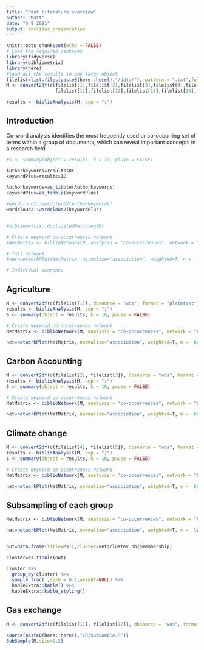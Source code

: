 ```yaml
---
title: "Peat literature overview"
author: "Matt"
date: "6 9 2021"
output: ioslides_presentation
---
```


```r
knitr::opts_chunk$set(echo = FALSE)
# Load the required packages
library(tidyverse)
library(bibliometrix)
library(here)
#load all the results in one large object
filelist=list.files(paste0(here::here(),"/data/"), pattern = ".txt",full.names = TRUE)
M <- convert2df(c(filelist[1],filelist[2],filelist[3],filelist[4],filelist[5],filelist[6],filelist[7],filelist[8],filelist[9],filelist[10],
                  filelist[11],filelist[12],filelist[13],filelist[14],filelist[15],filelist[16],filelist[17],filelist[18],filelist[19],filelist[20],filelist[21], filelist[22]), dbsource = "wos", format = "plaintext")

results <- biblioAnalysis(M, sep = ";")
```

## Introduction 

Co-word analysis identifies the most frequently used or co-occurring set of terms within a group of documents, which can reveal important concepts in a research field.

```r

#S <- summary(object = results, k = 10, pause = FALSE)

Authorkeywords=results$DE
keywordPlus=results$ID

Authorkeywords=as_tibble(Authorkeywords)
keywordPlus=as_tibble(keywordPlus)

#wordcloud2::wordcloud2(Authorkeywords)
wordcloud2::wordcloud2(keywordPlus)


#bibliometrix::duplicatedMatching(M)

# Create keyword co-occurrences network
#NetMatrix <- biblioNetwork(M, analysis = "co-occurrences", network = "keywords", sep = ";")

# full network
#net=networkPlot(NetMatrix, normalize="association", weighted=T, n =  100 , Title = "Keyword Co-occurrences", type = "fruchterman", size=T,edgesize = 5,label= TRUE)

# Individual searches 


```

## Agriculture

```r
M <- convert2df(c(filelist[1]), dbsource = "wos", format = "plaintext")
results <- biblioAnalysis(M, sep = ";")
S <- summary(object = results, k = 10, pause = FALSE)

```


```r
# Create keyword co-occurrences network
NetMatrix <- biblioNetwork(M, analysis = "co-occurrences", network = "keywords", sep = ";")

net=networkPlot(NetMatrix, normalize="association", weighted=T, n =  600 , Title = "'Agriculture': keyword Co-occurrences", type = "fruchterman", size=T,edgesize = 5,label= FALSE)
```

## Carbon Accounting

```r

M <- convert2df(c(filelist[2], filelist[3]), dbsource = "wos", format = "plaintext")
results <- biblioAnalysis(M, sep = ";")
S <- summary(object = results, k = 10, pause = FALSE)

```


```r
# Create keyword co-occurrences network
NetMatrix <- biblioNetwork(M, analysis = "co-occurrences", network = "keywords", sep = ";")

net=networkPlot(NetMatrix, normalize="association", weighted=T, n =  600 , Title = "'Carbon Accounting': keyword Co-occurrences", type = "fruchterman", size=T,edgesize = 5,label= FALSE)
```

## Climate change

```r

M <- convert2df(c(filelist[4], filelist[5]), dbsource = "wos", format = "plaintext")
results <- biblioAnalysis(M, sep = ";")
S <- summary(object = results, k = 10, pause = FALSE)

```


```r
# Create keyword co-occurrences network
NetMatrix <- biblioNetwork(M, analysis = "co-occurrences", network = "keywords", sep = ";")

net=networkPlot(NetMatrix, normalize="association", weighted=T, n =  600 , Title = "'Climate Change': keyword Co-occurrences", type = "fruchterman", size=T,edgesize = 5,label= FALSE)
```

## Subsampling of each group

```r
NetMatrix <- biblioNetwork(M, analysis = "co-occurrences", network = "keywords", sep = ";")

net=networkPlot(NetMatrix, normalize="association", weighted=T, n =  length(M$TI) , Title = "'Climate Change': keyword Co-occurrences", type = "fruchterman", size=T,edgesize = 5,label= FALSE)



```

```r
out=data.frame(Title=M$TI,cluster=net$cluster_obj$membership)

cluster=as_tibble(out)

cluster %>% 
  group_by(cluster) %>% 
  sample_frac(.,size = 0.2,weight=NULL) %>% 
  kableExtra::kable() %>% 
  kableExtra::kable_styling()
```

## Gas exchange

```r
M <- convert2df(c(filelist[11], filelist[12]), dbsource = "wos", format = "plaintext")

```

```r
source(paste0(here::here(),"/R/SubSample.R"))
SubSample(M,size=0.2)
```

